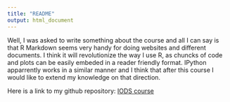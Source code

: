```yaml
---
title: "README"
output: html_document
---
```


Well, I was asked to write something about the course and all I can say is that R Markdown seems very handy for doing websites and different documents. I think it will revolutionize the way I use R, as chuncks of code and plots can be easily embeded in a reader friendly format. IPython apparrently works in a similar manner and I think that after this course I would like to extend my knowledge on that direction.

Here is a link to my github repository: [IODS course](https://github.com/vege123/IODS-project/index.html)